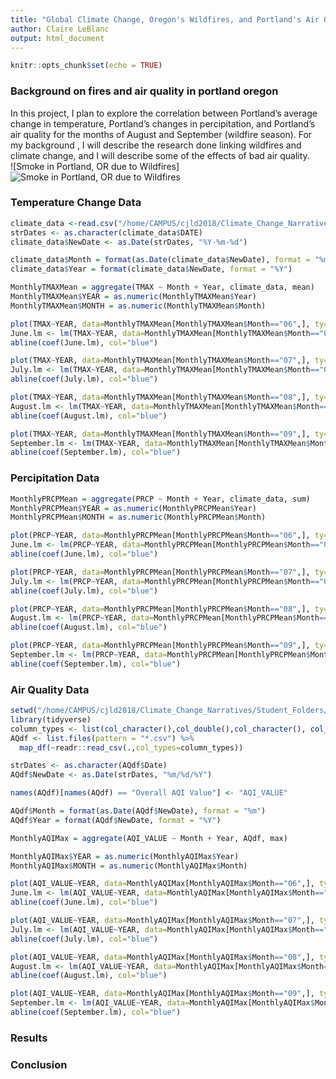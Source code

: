 ```yaml
---
title: "Global Climate Change, Oregon's Wildfires, and Portland's Air Quality"
author: Claire LeBlanc
output: html_document
---
```


```r
knitr::opts_chunk$set(echo = TRUE)
```


### Background on fires and air quality in portland oregon

In this project, I plan to explore the correlation between Portland's average change in temperature, Portland's changes in percipitation, and Portland's air quality for the months of August and September (wildfire season). For my background , I will describe the research done linking wildfires and climate change, and I will describe some of the effects of bad air quality.  
![Smoke in Portland, OR due to Wildfires]
![Smoke in Portland, OR due to Wildfires](Screen Shot 2020-09-12 at 10.17.30 PM.png) 

### Temperature Change Data

```r
climate_data <-read.csv("/home/CAMPUS/cjld2018/Climate_Change_Narratives/Data/FA20/LeBlanc_temp_percp_data.csv")
strDates <- as.character(climate_data$DATE)
climate_data$NewDate <- as.Date(strDates, "%Y-%m-%d")

climate_data$Month = format(as.Date(climate_data$NewDate), format = "%m")
climate_data$Year = format(climate_data$NewDate, format = "%Y")

MonthlyTMAXMean = aggregate(TMAX ~ Month + Year, climate_data, mean)
MonthlyTMAXMean$YEAR = as.numeric(MonthlyTMAXMean$Year)
MonthlyTMAXMean$MONTH = as.numeric(MonthlyTMAXMean$Month)
```

```r
plot(TMAX~YEAR, data=MonthlyTMAXMean[MonthlyTMAXMean$Month=="06",], ty='l', xlim=c(1940, 2019), main="Average Maximum Temperature in June", xlab = "Year", ylab= "Average Max Temperature (Celcius)", col="aquamarine4")
June.lm <- lm(TMAX~YEAR, data=MonthlyTMAXMean[MonthlyTMAXMean$Month=="06",])
abline(coef(June.lm), col="blue")
```

```r
plot(TMAX~YEAR, data=MonthlyTMAXMean[MonthlyTMAXMean$Month=="07",], ty='l', xlim=c(1940, 2019), main="Average Maximum Temperature in July", xlab = "Year", ylab= "Average Max Temperature (Celcius)", col="aquamarine4")
July.lm <- lm(TMAX~YEAR, data=MonthlyTMAXMean[MonthlyTMAXMean$Month=="07",])
abline(coef(July.lm), col="blue")
```

```r
plot(TMAX~YEAR, data=MonthlyTMAXMean[MonthlyTMAXMean$Month=="08",], ty='l', xlim=c(1940, 2019), main="Average Maximum Temperature in August", xlab = "Year", ylab= "Average Max Temperature (Celcius)", col="aquamarine4")
August.lm <- lm(TMAX~YEAR, data=MonthlyTMAXMean[MonthlyTMAXMean$Month=="08",])
abline(coef(August.lm), col="blue")
```

```r
plot(TMAX~YEAR, data=MonthlyTMAXMean[MonthlyTMAXMean$Month=="09",], ty='l', xlim=c(1940, 2019), main="Average Maximum Temperature in September", xlab = "Year", ylab= "Average Max Temperature (Celcius)", col="aquamarine4")
September.lm <- lm(TMAX~YEAR, data=MonthlyTMAXMean[MonthlyTMAXMean$Month=="09",])
abline(coef(September.lm), col="blue")
```

### Percipitation Data 
```r
MonthlyPRCPMean = aggregate(PRCP ~ Month + Year, climate_data, sum)
MonthlyPRCPMean$YEAR = as.numeric(MonthlyPRCPMean$Year)
MonthlyPRCPMean$MONTH = as.numeric(MonthlyPRCPMean$Month)
```

```r
plot(PRCP~YEAR, data=MonthlyPRCPMean[MonthlyPRCPMean$Month=="06",], ty='l', xlim=c(1980, 2019), main="Total Percipitation in June", xlab = "Year", ylab= "Total Percipitation", col="aquamarine4")
June.lm <- lm(PRCP~YEAR, data=MonthlyPRCPMean[MonthlyPRCPMean$Month=="06",])
abline(coef(June.lm), col="blue")
```

```r
plot(PRCP~YEAR, data=MonthlyPRCPMean[MonthlyPRCPMean$Month=="07",], ty='l', xlim=c(1980, 2019), main="Total Percipitation in July", xlab = "Year", ylab= "Total Percipitation", col="aquamarine4")
July.lm <- lm(PRCP~YEAR, data=MonthlyPRCPMean[MonthlyPRCPMean$Month=="07",])
abline(coef(July.lm), col="blue")
```

```r
plot(PRCP~YEAR, data=MonthlyPRCPMean[MonthlyPRCPMean$Month=="08",], ty='l', xlim=c(1980, 2019), main="Total Percipitation in August", xlab = "Year", ylab= "Total Percipitation", col="aquamarine4")
August.lm <- lm(PRCP~YEAR, data=MonthlyPRCPMean[MonthlyPRCPMean$Month=="08",])
abline(coef(August.lm), col="blue") 
```

```r
plot(PRCP~YEAR, data=MonthlyPRCPMean[MonthlyPRCPMean$Month=="09",], ty='l', xlim=c(1980, 2019), main="Total Percipitation in September", xlab = "Year", ylab= "Total Percipitation", col="aquamarine4")
September.lm <- lm(PRCP~YEAR, data=MonthlyPRCPMean[MonthlyPRCPMean$Month=="09",])
abline(coef(September.lm), col="blue")
```
### Air Quality Data
```r
setwd("/home/CAMPUS/cjld2018/Climate_Change_Narratives/Student_Folders/LeBlanc/aq_data")
library(tidyverse) 
column_types <- list(col_character(),col_double(),col_character(), col_character(),col_character(), col_character(), col_double(), col_double(), col_character(), col_character(), col_character()) 
AQdf <- list.files(pattern = "*.csv") %>% 
  map_df(~readr::read_csv(.,col_types=column_types)) 

strDates <- as.character(AQdf$Date)
AQdf$NewDate <- as.Date(strDates, "%m/%d/%Y")

names(AQdf)[names(AQdf) == "Overall AQI Value"] <- "AQI_VALUE"

AQdf$Month = format(as.Date(AQdf$NewDate), format = "%m")
AQdf$Year = format(AQdf$NewDate, format = "%Y")

MonthlyAQIMax = aggregate(AQI_VALUE ~ Month + Year, AQdf, max)

MonthlyAQIMax$YEAR = as.numeric(MonthlyAQIMax$Year)
MonthlyAQIMax$MONTH = as.numeric(MonthlyAQIMax$Month)
```

```r
plot(AQI_VALUE~YEAR, data=MonthlyAQIMax[MonthlyAQIMax$Month=="06",], ty='l', xlim=c(1980, 2019), ylim = c(0,500), main="Average Air Quality in June", xlab = "Year", ylab= "Average Air Quality Index (AQI) Value", col="aquamarine4")
June.lm <- lm(AQI_VALUE~YEAR, data=MonthlyAQIMax[MonthlyAQIMax$Month=="06",])
abline(coef(June.lm), col="blue")
```

```r
plot(AQI_VALUE~YEAR, data=MonthlyAQIMax[MonthlyAQIMax$Month=="07",], ty='l', xlim=c(1980, 2019), ylim = c(0,500), main="Average Air Quality in July", xlab = "Year", ylab= "Average Air Quality Index (AQI) Value", col="aquamarine4")
July.lm <- lm(AQI_VALUE~YEAR, data=MonthlyAQIMax[MonthlyAQIMax$Month=="07",])
abline(coef(July.lm), col="blue")
```

```r
plot(AQI_VALUE~YEAR, data=MonthlyAQIMax[MonthlyAQIMax$Month=="08",], ty='l', xlim=c(1980, 2019), ylim = c(0,500), main="Average Air Quality in August", xlab = "Year", ylab= "Average Air Quality Index (AQI) Value", col="aquamarine4")
August.lm <- lm(AQI_VALUE~YEAR, data=MonthlyAQIMax[MonthlyAQIMax$Month=="08",])
abline(coef(August.lm), col="blue")
```

```r
plot(AQI_VALUE~YEAR, data=MonthlyAQIMax[MonthlyAQIMax$Month=="09",], ty='l', xlim=c(1980, 2019), ylim = c(0,500), main="Average Air Quality in September", xlab = "Year", ylab= "Average Air Quality Index (AQI) Value", col="aquamarine4")
September.lm <- lm(AQI_VALUE~YEAR, data=MonthlyAQIMax[MonthlyAQIMax$Month=="09",])
abline(coef(September.lm), col="blue")
```




### Results

### Conclusion
